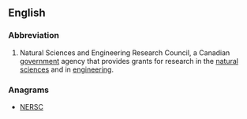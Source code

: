 ==English==
{{wikipedia}}

===Abbreviation===
{{rfc-header|Abbreviation}}
{{head|en|abbreviation}}

# {{lb|en|Canada}} Natural Sciences and Engineering Research Council, a Canadian [[government]] agency that provides grants for research in the [[natural science]]s and in [[engineering]].

===Anagrams===
* [[NERSC#English|NERSC]]